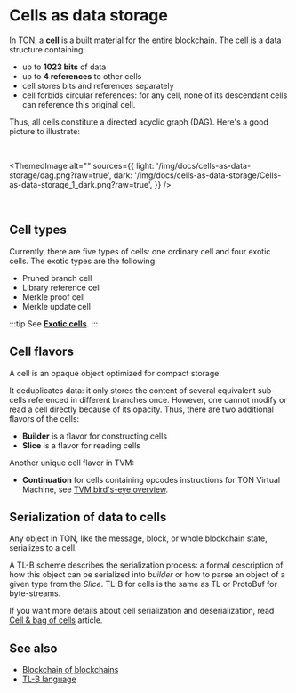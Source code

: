 

# Cells as data storage

In TON, a **cell** is a built material for the entire blockchain. The cell is a data structure containing:

- up to **1023 bits** of data
- up to **4 references** to other cells
- cell stores bits and references separately
- cell forbids circular references: for any cell, none of its descendant cells can reference this original cell.

Thus, all cells constitute a directed acyclic graph (DAG). Here's a good picture to illustrate:

<br />

<ThemedImage
  alt=""
  sources={{
      light: '/img/docs/cells-as-data-storage/dag.png?raw=true',
      dark: '/img/docs/cells-as-data-storage/Cells-as-data-storage_1_dark.png?raw=true',
  }}
/>

<br />

## Cell types

Currently, there are five types of cells: one ordinary cell and four exotic cells.
The exotic types are the following:

- Pruned branch cell
- Library reference cell
- Merkle proof cell
- Merkle update cell

:::tip
See [**Exotic cells**](https://ton.org/tvm.pdf).
:::

## Cell flavors

A cell is an opaque object optimized for compact storage.

It deduplicates data: it only stores the content of several equivalent sub-cells referenced in different branches once. However, one cannot modify or read a cell directly because of its opacity. Thus, there are two additional flavors of the cells:

- **Builder** is a flavor for constructing cells
- **Slice** is a flavor for reading cells

Another unique cell flavor in TVM:

- **Continuation**  for cells containing opcodes instructions for TON Virtual Machine, see [TVM bird's-eye overview](/v3/documentation/tvm/tvm-overview).

## Serialization of data to cells

Any object in TON, like the message, block, or whole blockchain state, serializes to a cell.

A TL-B scheme describes the serialization process: a formal description of how this object can be serialized into _builder_ or how to parse an object of a given type from the _Slice_.
TL-B for cells is the same as TL or ProtoBuf for byte-streams.

If you want more details about cell serialization and deserialization, read [Cell & bag of cells](/v3/documentation/data-formats/tlb/cell-boc) article.

## See also

- [Blockchain of blockchains](/v3/concepts/dive-into-ton/ton-blockchain/blockchain-of-blockchains)
- [TL-B language](/v3/documentation/data-formats/tlb/tl-b-language)

<Feedback />
